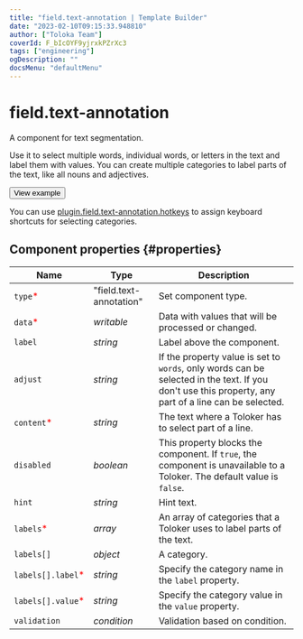 ```yaml
---
title: "field.text-annotation | Template Builder"
date: "2023-02-10T09:15:33.948810"
author: ["Toloka Team"]
coverId: F_bIcOYF9yjrxkPZrXc3
tags: ["engineering"]
ogDescription: ""
docsMenu: "defaultMenu"
---
```


# field.text-annotation

A component for text segmentation.

Use it to select multiple words, individual words, or letters in the text and label them with values. You can create multiple categories to label parts of the text, like all nouns and adjectives.

<Button themeColor="light" view="default" size="l" type="link" url="https://ya.cc/t/XbppitaZ3twmLU">View example</Button>

You can use [plugin.field.text-annotation.hotkeys](/docs-new/template-builder/reference/plugin.field.text-annotation.hotkeys) to assign keyboard shortcuts for selecting categories.

## Component properties {#properties}

**Name** | **Type** | **Description**
----- | ----- | -----
`type`<span style="color: red">\*</span> | "field.text-annotation" | Set component type.
`data`<span style="color: red">\*</span> | _writable_ | Data with values that will be processed or changed.
`label` | _string_ | Label above the component.
`adjust` | _string_ | If the property value is set to `words`, only words can be selected in the text. If you don't use this property, any part of a line can be selected.
`content`<span style="color: red">\*</span> | _string_ | The text where a Toloker has to select part of a line.
`disabled` | _boolean_ | This property blocks the component. If `true`, the component is unavailable to a Toloker. The default value is `false`.
`hint` | _string_ | Hint text.
`labels`<span style="color: red">\*</span> | _array_ | An array of categories that a Toloker uses to label parts of the text.
`labels[]` | _object_ | A category.
`labels[].label`<span style="color: red">\*</span> | _string_ | Specify the category name in the `label` property.
`labels[].value`<span style="color: red">\*</span> | _string_ | Specify the category value in the `value` property.
`validation` | _condition_ | Validation based on condition.
